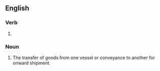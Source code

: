 ==English==

===Verb===
{{head|en|present participle}}

# {{present participle of|transship|lang=en|nocat=1}}

===Noun===
{{en-noun}}

# The transfer of goods from one vessel or conveyance to another for onward shipment.